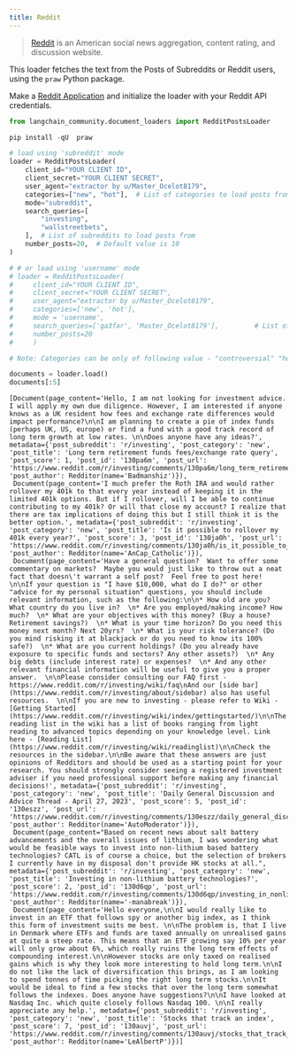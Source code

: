 ```yaml
---
title: Reddit
---
```


>[Reddit](https://www.reddit.com) is an American social news aggregation, content rating, and discussion website.

This loader fetches the text from the Posts of Subreddits or Reddit users, using the `praw` Python package.

Make a [Reddit Application](https://www.reddit.com/prefs/apps/) and initialize the loader with your Reddit API credentials.

```python
from langchain_community.document_loaders import RedditPostsLoader
```

```python
pip install -qU  praw
```

```python
# load using 'subreddit' mode
loader = RedditPostsLoader(
    client_id="YOUR CLIENT ID",
    client_secret="YOUR CLIENT SECRET",
    user_agent="extractor by u/Master_Ocelot8179",
    categories=["new", "hot"],  # List of categories to load posts from
    mode="subreddit",
    search_queries=[
        "investing",
        "wallstreetbets",
    ],  # List of subreddits to load posts from
    number_posts=20,  # Default value is 10
)

# # or load using 'username' mode
# loader = RedditPostsLoader(
#     client_id="YOUR CLIENT ID",
#     client_secret="YOUR CLIENT SECRET",
#     user_agent="extractor by u/Master_Ocelot8179",
#     categories=['new', 'hot'],
#     mode = 'username',
#     search_queries=['ga3far', 'Master_Ocelot8179'],         # List of usernames to load posts from
#     number_posts=20
#     )

# Note: Categories can be only of following value - "controversial" "hot" "new" "rising" "top"
```

```python
documents = loader.load()
documents[:5]
```

```output
[Document(page_content='Hello, I am not looking for investment advice. I will apply my own due diligence. However, I am interested if anyone knows as a UK resident how fees and exchange rate differences would impact performance?\n\nI am planning to create a pie of index funds (perhaps UK, US, europe) or find a fund with a good track record of long term growth at low rates. \n\nDoes anyone have any ideas?', metadata={'post_subreddit': 'r/investing', 'post_category': 'new', 'post_title': 'Long term retirement funds fees/exchange rate query', 'post_score': 1, 'post_id': '130pa6m', 'post_url': 'https://www.reddit.com/r/investing/comments/130pa6m/long_term_retirement_funds_feesexchange_rate_query/', 'post_author': Redditor(name='Badmanshiz')}),
 Document(page_content='I much prefer the Roth IRA and would rather rollover my 401k to that every year instead of keeping it in the limited 401k options. But if I rollover, will I be able to continue contributing to my 401k? Or will that close my account? I realize that there are tax implications of doing this but I still think it is the better option.', metadata={'post_subreddit': 'r/investing', 'post_category': 'new', 'post_title': 'Is it possible to rollover my 401k every year?', 'post_score': 3, 'post_id': '130ja0h', 'post_url': 'https://www.reddit.com/r/investing/comments/130ja0h/is_it_possible_to_rollover_my_401k_every_year/', 'post_author': Redditor(name='AnCap_Catholic')}),
 Document(page_content='Have a general question?  Want to offer some commentary on markets?  Maybe you would just like to throw out a neat fact that doesn\'t warrant a self post?  Feel free to post here! \n\nIf your question is "I have $10,000, what do I do?" or other "advice for my personal situation" questions, you should include relevant information, such as the following:\n\n* How old are you? What country do you live in?  \n* Are you employed/making income? How much?  \n* What are your objectives with this money? (Buy a house? Retirement savings?)  \n* What is your time horizon? Do you need this money next month? Next 20yrs?  \n* What is your risk tolerance? (Do you mind risking it at blackjack or do you need to know its 100% safe?)  \n* What are you current holdings? (Do you already have exposure to specific funds and sectors? Any other assets?)  \n* Any big debts (include interest rate) or expenses?  \n* And any other relevant financial information will be useful to give you a proper answer.  \n\nPlease consider consulting our FAQ first - https://www.reddit.com/r/investing/wiki/faq\nAnd our [side bar](https://www.reddit.com/r/investing/about/sidebar) also has useful resources.  \n\nIf you are new to investing - please refer to Wiki - [Getting Started](https://www.reddit.com/r/investing/wiki/index/gettingstarted/)\n\nThe reading list in the wiki has a list of books ranging from light reading to advanced topics depending on your knowledge level. Link here - [Reading List](https://www.reddit.com/r/investing/wiki/readinglist)\n\nCheck the resources in the sidebar.\n\nBe aware that these answers are just opinions of Redditors and should be used as a starting point for your research. You should strongly consider seeing a registered investment adviser if you need professional support before making any financial decisions!', metadata={'post_subreddit': 'r/investing', 'post_category': 'new', 'post_title': 'Daily General Discussion and Advice Thread - April 27, 2023', 'post_score': 5, 'post_id': '130eszz', 'post_url': 'https://www.reddit.com/r/investing/comments/130eszz/daily_general_discussion_and_advice_thread_april/', 'post_author': Redditor(name='AutoModerator')}),
 Document(page_content="Based on recent news about salt battery advancements and the overall issues of lithium, I was wondering what would be feasible ways to invest into non-lithium based battery technologies? CATL is of course a choice, but the selection of brokers I currently have in my disposal don't provide HK stocks at all.", metadata={'post_subreddit': 'r/investing', 'post_category': 'new', 'post_title': 'Investing in non-lithium battery technologies?', 'post_score': 2, 'post_id': '130d6qp', 'post_url': 'https://www.reddit.com/r/investing/comments/130d6qp/investing_in_nonlithium_battery_technologies/', 'post_author': Redditor(name='-manabreak')}),
 Document(page_content='Hello everyone,\n\nI would really like to invest in an ETF that follows spy or another big index, as I think this form of investment suits me best. \n\nThe problem is, that I live in Denmark where ETFs and funds are taxed annually on unrealised gains at quite a steep rate. This means that an ETF growing say 10% per year will only grow about 6%, which really ruins the long term effects of compounding interest.\n\nHowever stocks are only taxed on realised gains which is why they look more interesting to hold long term.\n\nI do not like the lack of diversification this brings, as I am looking to spend tonnes of time picking the right long term stocks.\n\nIt would be ideal to find a few stocks that over the long term somewhat follows the indexes. Does anyone have suggestions?\n\nI have looked at Nasdaq Inc. which quite closely follows Nasdaq 100. \n\nI really appreciate any help.', metadata={'post_subreddit': 'r/investing', 'post_category': 'new', 'post_title': 'Stocks that track an index', 'post_score': 7, 'post_id': '130auvj', 'post_url': 'https://www.reddit.com/r/investing/comments/130auvj/stocks_that_track_an_index/', 'post_author': Redditor(name='LeAlbertP')})]
```

